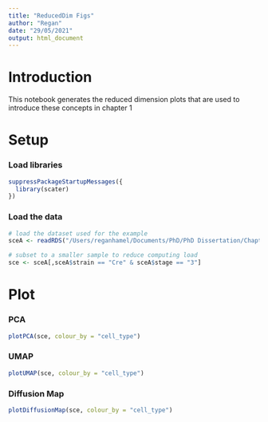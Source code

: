```yaml
---
title: "ReducedDim Figs"
author: "Regan"
date: "29/05/2021"
output: html_document
---
```


# Introduction

This notebook generates the reduced dimension plots that are used to introduce these concepts in chapter 1

# Setup

### Load libraries

```r
suppressPackageStartupMessages({
  library(scater)
})
```

### Load the data

```r
# load the dataset used for the example
sceA <- readRDS("/Users/reganhamel/Documents/PhD/PhD Dissertation/Chapter 5/scRNAseq/4. MG4 removed/sce.RDS")

# subset to a smaller sample to reduce computing load
sce <- sceA[,sceA$strain == "Cre" & sceA$stage == "3"]
```

# Plot

### PCA

```r
plotPCA(sce, colour_by = "cell_type")
```

### UMAP

```r
plotUMAP(sce, colour_by = "cell_type")
```

### Diffusion Map

```r
plotDiffusionMap(sce, colour_by = "cell_type")
```
